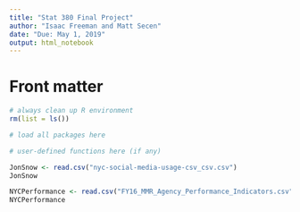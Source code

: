 ```yaml
---
title: "Stat 380 Final Project"
author: "Isaac Freeman and Matt Secen"
date: "Due: May 1, 2019"
output: html_notebook
---
```


# Front matter

```r
# always clean up R environment
rm(list = ls())

# load all packages here

# user-defined functions here (if any)

```

```r
JonSnow <- read.csv("nyc-social-media-usage-csv_csv.csv")
JonSnow

NYCPerformance <- read.csv("FY16_MMR_Agency_Performance_Indicators.csv")
NYCPerformance
```

```r

```

